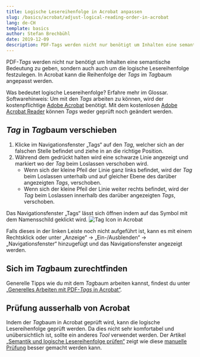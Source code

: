 ```yaml
---
title: Logische Lesereihenfolge in Acrobat anpassen
slug: /basics/acrobat/adjust-logical-reading-order-in-acrobat
lang: de-CH
template: basics
author: Stefan Brechbühl
date: 2019-12-09
description: PDF-Tags werden nicht nur benötigt um Inhalten eine semantische Bedeutung zu geben, sondern auch auch um die logische Lesereihenfolge festzulegen. In Acrobat kann die Reihenfolge der Tags im Tagbaum angepasst werden.
---
```


PDF-*Tags* werden nicht nur benötigt um Inhalten eine semantische Bedeutung zu geben, sondern auch auch um die logische Lesereihenfolge festzulegen. In Acrobat kann die Reihenfolge der *Tags* im *Tag*baum angepasst werden.

<NoteMessage>
Was bedeutet <Link to="de/glossary/#logische-lesereihenfolge">logische Lesereihenfolge</Link>? Erfahre mehr im Glossar.
</NoteMessage>

<NoteMessage>
Softwarehinweis: Um mit den <em>Tags</em> arbeiten zu können, wird der kostenpflichtige <a href="https://acrobat.adobe.com/ch/de/acrobat.html">Adobe Acrobat</a> benötigt. Mit dem kostenlosen <a href="https://get.adobe.com/de/reader/">Adobe Acrobat Reader</a> können <em>Tags</em> weder geprüft noch geändert werden.
</NoteMessage>

## *Tag* in *Tag*baum verschieben

1. Klicke im Navigationsfenster „Tags“ auf den *Tag*, welcher sich an der falschen Stelle befindet und ziehe in an die richtige Position. 
2. Während dem gedrückt halten wird eine schwarze Linie angezeigt und markiert wo der *Tag* beim Loslassen verschoben wird. 
	- Wenn sich der kleine Pfeil der Linie ganz links befindet, wird der *Tag* beim Loslassen unterhalb und auf gleicher Ebene des darüber angezeigten *Tags*, verschoben.
	- Wenn sich der kleine Pfeil der Linie weiter rechts befindet, wird der *Tag* beim Loslassen innerhalb des darüber angezeigten *Tags*, verschoben.

<NoteMessage>
Das Navigationsfenster „Tags“ lässt sich öffnen indem auf das Symbol mit dem Namensschild geklickt wird.

<img src="/images/tag-icon.png" alt="Tag Icon in Acrobat" />

Falls dieses in der linken Leiste noch nicht aufgeführt ist, kann es mit einem Rechtsklick oder unter „Anzeige“ → „Ein-/Ausblenden“ → „Navigationsfenster“ hinzugefügt und das Navigationsfenster angezeigt werden.
</NoteMessage>

## Sich im *Tag*baum zurechtfinden

Generelle Tipps wie du mit dem *Tag*baum arbeiten kannst, findest du unter [„Generelles Arbeiten mit PDF-*Tags* in Acrobat“](/de/basics/general/general-working-with-pdf-tags-in-acrobat/).

## Prüfung ausserhalb von Acrobat
 
Indem der *Tag*baum in Acrobat geprüft wird, kann die logische Lesereihenfolge geprüft werden. Da dies nicht sehr komfortabel und unübersichtlich ist, sollte ein anderes *Tool* verwendet werden. Der Artikel [„Semantik und logische Lesereihenfolge prüfen“](/de/basics/general/check-semantics-and-logical-reading-order/) zeigt wie diese [manuelle Prüfung](/de/glossary/#manuelle-prüfung) besser gemacht werden kann.